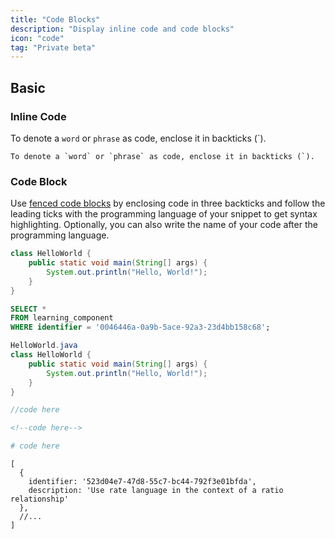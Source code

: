 ```yaml
---
title: "Code Blocks"
description: "Display inline code and code blocks"
icon: "code"
tag: "Private beta"
---
```


## Basic

### Inline Code

To denote a `word` or `phrase` as code, enclose it in backticks (\`).

```
To denote a `word` or `phrase` as code, enclose it in backticks (`).
```

### Code Block

Use [fenced code blocks](https://www.markdownguide.org/extended-syntax/#fenced-code-blocks) by enclosing code in three backticks and follow the leading ticks with the programming language of your snippet to get syntax highlighting. Optionally, you can also write the name of your code after the programming language.

```java HelloWorld.java
class HelloWorld {
    public static void main(String[] args) {
        System.out.println("Hello, World!");
    }
}
```

```sql
SELECT *
FROM learning_component
WHERE identifier = '0046446a-0a9b-5ace-92a3-23d4bb158c68';
```

```java
HelloWorld.java
class HelloWorld {
    public static void main(String[] args) {
        System.out.println("Hello, World!");
    }
}
```

<CodeGroup>

```javascript example.js
//code here
```


```html example.html
<!--code here-->
```


```python example.py 
# code here
```

</CodeGroup>

```jsonc
[
  {
    identifier: '523d04e7-47d8-55c7-bc44-792f3e01bfda',
    description: 'Use rate language in the context of a ratio relationship'
  },
  //...
]
​

```